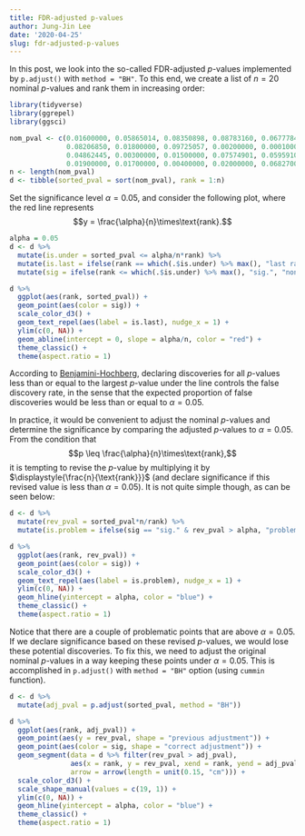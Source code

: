```yaml
---
title: FDR-adjusted p-values
author: Jung-Jin Lee
date: '2020-04-25'
slug: fdr-adjusted-p-values
---
```


In this post, we look into the so-called FDR-adjusted $p$-values implemented by `p.adjust()` with `method = "BH"`. To this end, we create a list of $n=20$ nominal $p$-values and rank them in increasing order:

```r
library(tidyverse)
library(ggrepel)
library(ggsci)

nom_pval <- c(0.01600000, 0.05865014, 0.08350898, 0.08783160, 0.06777848,
              0.08206850, 0.01800000, 0.09725057, 0.00200000, 0.00010000,
              0.04862445, 0.00300000, 0.01500000, 0.07574901, 0.05959104,
              0.01900000, 0.01700000, 0.00400000, 0.02000000, 0.06827007)
n <- length(nom_pval)
d <- tibble(sorted_pval = sort(nom_pval), rank = 1:n)
```

Set the significance level $\alpha=0.05$, and consider the following plot, where the red line represents
$$y = \frac{\alpha}{n}\times\text{rank}.$$

```r
alpha = 0.05
d <- d %>%
  mutate(is.under = sorted_pval <= alpha/n*rank) %>%
  mutate(is.last = ifelse(rank == which(.$is.under) %>% max(), "last rank\nunder the line", "")) %>%
  mutate(sig = ifelse(rank <= which(.$is.under) %>% max(), "sig.", "non-sig."))

d %>%
  ggplot(aes(rank, sorted_pval)) + 
  geom_point(aes(color = sig)) +
  scale_color_d3() +
  geom_text_repel(aes(label = is.last), nudge_x = 1) +
  ylim(c(0, NA)) +
  geom_abline(intercept = 0, slope = alpha/n, color = "red") +
  theme_classic() +
  theme(aspect.ratio = 1) 
```

According to [Benjamini-Hochberg](https://www.jstor.org/stable/2346101?seq=1#metadata_info_tab_contents), declaring discoveries for all $p$-values less than or equal to the largest $p$-value under the line controls the false discovery rate, in the sense that the expected proportion of false discoveries would be less than or equal to $\alpha=0.05$. 

In practice, it would be convenient to adjust the nominal $p$-values and determine the significance by comparing the adjusted $p$-values to $\alpha=0.05$. From the condition that 
$$p \leq \frac{\alpha}{n}\times\text{rank},$$
it is tempting to revise the $p$-value by multiplying it by $\displaystyle{\frac{n}{\text{rank}}}$ (and declare significance if this revised value is less than $\alpha=0.05$). It is not quite simple though, as can be seen below:

```r
d <- d %>%
  mutate(rev_pval = sorted_pval*n/rank) %>%
  mutate(is.problem = ifelse(sig == "sig." & rev_pval > alpha, "problem", ""))

d %>%
  ggplot(aes(rank, rev_pval)) + 
  geom_point(aes(color = sig)) +
  scale_color_d3() +
  geom_text_repel(aes(label = is.problem), nudge_x = 1) +
  ylim(c(0, NA)) +
  geom_hline(yintercept = alpha, color = "blue") +
  theme_classic() +
  theme(aspect.ratio = 1)
```

Notice that there are a couple of problematic points that are above $\alpha=0.05$. If we declare significance based on these revised $p$-values, we would lose these potential discoveries. To fix this, we need to adjust the original nominal $p$-values in a way keeping these points under $\alpha=0.05$. This is accomplished in `p.adjust()` with `method = "BH"` option (using `cummin` function). 

```r
d <- d %>%
  mutate(adj_pval = p.adjust(sorted_pval, method = "BH")) 

d %>%
  ggplot(aes(rank, adj_pval)) + 
  geom_point(aes(y = rev_pval, shape = "previous adjustment")) +
  geom_point(aes(color = sig, shape = "correct adjustment")) +
  geom_segment(data = d %>% filter(rev_pval > adj_pval),
               aes(x = rank, y = rev_pval, xend = rank, yend = adj_pval),
               arrow = arrow(length = unit(0.15, "cm"))) +
  scale_color_d3() +
  scale_shape_manual(values = c(19, 1)) +
  ylim(c(0, NA)) +
  geom_hline(yintercept = alpha, color = "blue") +
  theme_classic() +
  theme(aspect.ratio = 1)
```


